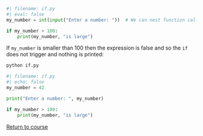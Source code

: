 


```python
#| filename: if.py
#| eval: false
my_number = int(input("Enter a number: "))  # We can nest function calls directly

if my_number > 100:
    print(my_number, "is large")
```


If `my_number` is smaller than 100 then the expression is false and so the `if` does not trigger and nothing is printed:


```.bash
python if.py
```

```python
#| filename: if.py
#| echo: false
my_number = 42

print("Enter a number: ", my_number)

if my_number > 100:
    print(my_number, "is large")
```


[Return to course](../pages/05-conditionals.qmd#exercise-1)


